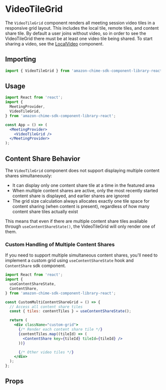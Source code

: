 
<Meta title="SDK Components/VideoTileGrid" />

# VideoTileGrid

The `VideoTileGrid` component renders all meeting session video tiles in a responsive grid layout. This includes the local tile, remote tiles, and content share tile. By default a user joins without video, so in order to see the VideoTileGrid there must be at least one video tile being shared. To start sharing a video, see the [LocalVideo](?path=/docs/sdk-components-localvideo--page) component.

## Importing

```javascript
import { VideoTileGrid } from 'amazon-chime-sdk-component-library-react';
```

## Usage

```jsx
import React from 'react';
import {
  MeetingProvider,
  VideoTileGrid,
} from 'amazon-chime-sdk-component-library-react';

const App = () => (
  <MeetingProvider>
    <VideoTileGrid />
  </MeetingProvider>
);
```

## Content Share Behavior

The `VideoTileGrid` component does not support displaying multiple content shares simultaneously:

- It can display only one content share tile at a time in the featured area
- When multiple content shares are active, only the most recently started content share is displayed, and earlier shares are ignored
- The grid size calculation always allocates exactly one tile space for content sharing (when content is present), regardless of how many content share tiles actually exist

This means that even if there are multiple content share tiles available through `useContentShareState()`, the VideoTileGrid will only render one of them.

### Custom Handling of Multiple Content Shares

If you need to support multiple simultaneous content shares, you'll need to implement a custom grid using `useContentShareState` hook and `ContentShare` sdk component.

```jsx
import React from 'react';
import {
  useContentShareState,
  ContentShare,
} from 'amazon-chime-sdk-component-library-react';

const CustomMultiContentShareGrid = () => {
  // Access all content share tiles
  const { tiles: contentTiles } = useContentShareState();

  return (
    <div className="custom-grid">
      {/* Render each content share tile */}
      {contentTiles.map((tileId) => (
        <ContentShare key={tileId} tileId={tileId} />
      ))}

      {/* Other video tiles */}
    </div>
  );
};
```

## Props

<ArgTypes of={VideoTileGrid} />
